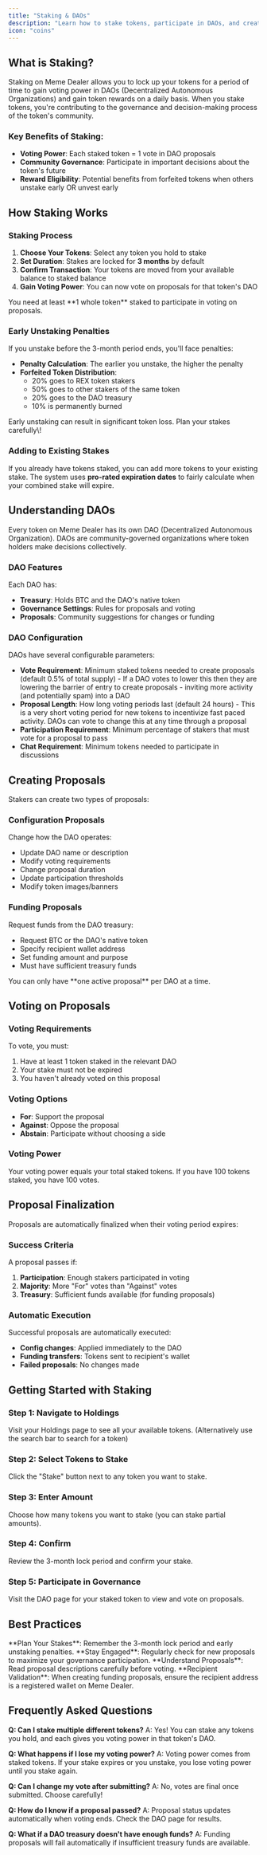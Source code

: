 ```yaml
---
title: "Staking & DAOs"
description: "Learn how to stake tokens, participate in DAOs, and create proposals on Meme Dealer"
icon: "coins"
---
```


## What is Staking?

Staking on Meme Dealer allows you to lock up your tokens for a period of time to gain voting power in DAOs (Decentralized Autonomous Organizations) and gain token rewards on a daily basis. When you stake tokens, you're contributing to the governance and decision-making process of the token's community.

### Key Benefits of Staking:

- **Voting Power**: Each staked token = 1 vote in DAO proposals
- **Community Governance**: Participate in important decisions about the token's future
- **Reward Eligibility**: Potential benefits from forfeited tokens when others unstake early OR unvest early

## How Staking Works

### Staking Process

1. **Choose Your Tokens**: Select any token you hold to stake
2. **Set Duration**: Stakes are locked for **3 months** by default
3. **Confirm Transaction**: Your tokens are moved from your available balance to staked balance
4. **Gain Voting Power**: You can now vote on proposals for that token's DAO

<Note>
  You need at least **1 whole token** staked to participate in voting on proposals.
</Note>

### Early Unstaking Penalties

If you unstake before the 3-month period ends, you'll face penalties:

- **Penalty Calculation**: The earlier you unstake, the higher the penalty
- **Forfeited Token Distribution**:
  - 20% goes to REX token stakers
  - 50% goes to other stakers of the same token
  - 20% goes to the DAO treasury
  - 10% is permanently burned

<Warning>
  Early unstaking can result in significant token loss. Plan your stakes carefully\!
</Warning>

### Adding to Existing Stakes

If you already have tokens staked, you can add more tokens to your existing stake. The system uses **pro-rated expiration dates** to fairly calculate when your combined stake will expire.

## Understanding DAOs

Every token on Meme Dealer has its own DAO (Decentralized Autonomous Organization). DAOs are community-governed organizations where token holders make decisions collectively.

### DAO Features

Each DAO has:

- **Treasury**: Holds BTC and the DAO's native token
- **Governance Settings**: Rules for proposals and voting
- **Proposals**: Community suggestions for changes or funding

### DAO Configuration

DAOs have several configurable parameters:

- **Vote Requirement**: Minimum staked tokens needed to create proposals (default 0.5% of total supply) - If a DAO votes to lower this then they are lowering the barrier of entry to create proposals - inviting more activity (and potentially spam) into a DAO
- **Proposal Length**: How long voting periods last (default 24 hours) - This is a very short voting period for new tokens to incentivize fast paced activity. DAOs can vote to change this at any time through a proposal
- **Participation Requirement**: Minimum percentage of stakers that must vote for a proposal to pass
- **Chat Requirement**: Minimum tokens needed to participate in discussions

## Creating Proposals

Stakers can create two types of proposals:

### Configuration Proposals

Change how the DAO operates:

- Update DAO name or description
- Modify voting requirements
- Change proposal duration
- Update participation thresholds
- Modify token images/banners

### Funding Proposals

Request funds from the DAO treasury:

- Request BTC or the DAO's native token
- Specify recipient wallet address
- Set funding amount and purpose
- Must have sufficient treasury funds

<Info>
  You can only have **one active proposal** per DAO at a time.
</Info>

## Voting on Proposals

### Voting Requirements

To vote, you must:

1. Have at least 1 token staked in the relevant DAO
2. Your stake must not be expired
3. You haven't already voted on this proposal

### Voting Options

- **For**: Support the proposal
- **Against**: Oppose the proposal
- **Abstain**: Participate without choosing a side

### Voting Power

Your voting power equals your total staked tokens. If you have 100 tokens staked, you have 100 votes.

## Proposal Finalization

Proposals are automatically finalized when their voting period expires:

### Success Criteria

A proposal passes if:

1. **Participation**: Enough stakers participated in voting
2. **Majority**: More "For" votes than "Against" votes
3. **Treasury**: Sufficient funds available (for funding proposals)

### Automatic Execution

Successful proposals are automatically executed:

- **Config changes**: Applied immediately to the DAO
- **Funding transfers**: Tokens sent to recipient's wallet
- **Failed proposals**: No changes made

## Getting Started with Staking

### Step 1: Navigate to Holdings

Visit your Holdings page to see all your available tokens. (Alternatively use the search bar to search for a token)

### Step 2: Select Tokens to Stake

Click the "Stake" button next to any token you want to stake.

### Step 3: Enter Amount

Choose how many tokens you want to stake (you can stake partial amounts).

### Step 4: Confirm

Review the 3-month lock period and confirm your stake.

### Step 5: Participate in Governance

Visit the DAO page for your staked token to view and vote on proposals.

## Best Practices

<Tip>
  **Plan Your Stakes**: Remember the 3-month lock period and early unstaking penalties.
</Tip>

<Tip>
  **Stay Engaged**: Regularly check for new proposals to maximize your governance participation.
</Tip>

<Tip>
  **Understand Proposals**: Read proposal descriptions carefully before voting.
</Tip>

<Warning>
  **Recipient Validation**: When creating funding proposals, ensure the recipient address is a registered wallet on Meme Dealer.
</Warning>

## Frequently Asked Questions

**Q: Can I stake multiple different tokens?**
A: Yes\! You can stake any tokens you hold, and each gives you voting power in that token's DAO.

**Q: What happens if I lose my voting power?**
A: Voting power comes from staked tokens. If your stake expires or you unstake, you lose voting power until you stake again.

**Q: Can I change my vote after submitting?**
A: No, votes are final once submitted. Choose carefully\!

**Q: How do I know if a proposal passed?**
A: Proposal status updates automatically when voting ends. Check the DAO page for results.

**Q: What if a DAO treasury doesn't have enough funds?**
A: Funding proposals will fail automatically if insufficient treasury funds are available.